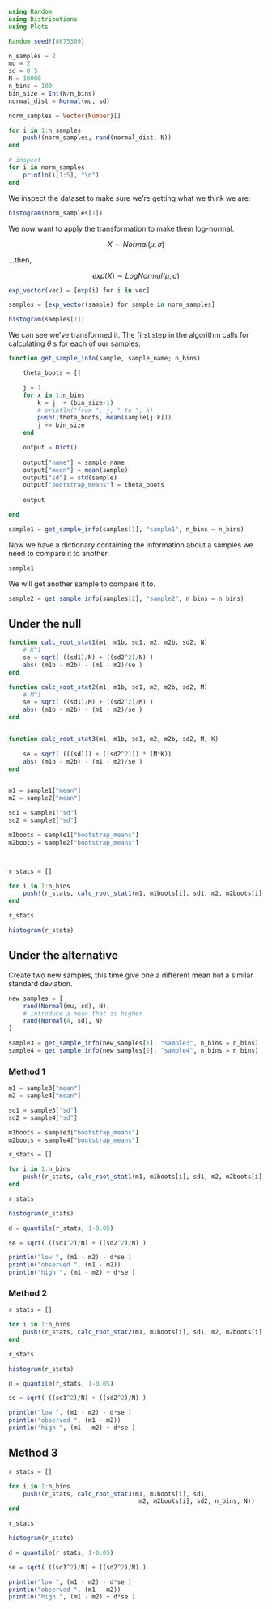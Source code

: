 
```julia

using Random
using Distributions
using Plots
```

```julia

Random.seed!(8675309)

n_samples = 2
mu = 2
sd = 0.5
N = 10000
n_bins = 100
bin_size = Int(N/n_bins)
normal_dist = Normal(mu, sd)
```


```julia

norm_samples = Vector{Number}[]

for i in 1:n_samples
    push!(norm_samples, rand(normal_dist, N))
end

# inspect
for i in norm_samples
    println(i[1:5], "\n")
end
```


We inspect the dataset to make sure we're getting what we think we are:

```julia
histogram(norm_samples[1])
```

We now want to apply the transformation to make them log-normal.

$$
X \sim Normal(\mu, \sigma)
$$

...then,

$$
exp(X) \sim LogNormal(\mu,\sigma)
$$


```julia

exp_vector(vec) = [exp(i) for i in vec]

samples = [exp_vector(sample) for sample in norm_samples]

histogram(samples[1])
```


We can see we've transformed it. The first step in the algorithm calls for calculating $\theta$ s for each of our samples:


```julia


function get_sample_info(sample, sample_name; n_bins)    

    theta_boots = []

    j = 1
    for x in 1:n_bins
        k = j  + (bin_size-1)
        # println("from ", j, " to ", k)
        push!(theta_boots, mean(sample[j:k]))
        j += bin_size
    end

    output = Dict()
    
    output["name"] = sample_name
    output["mean"] = mean(sample)
    output["sd"] = std(sample)
    output["bootstrap_means"] = theta_boots
    
    output

end

sample1 = get_sample_info(samples[1], "sample1", n_bins = n_bins)
```

Now we have a dictionary containing the information about a samples we need to compare it to another.

```julia
sample1
```

We will get another sample to compare it to.

```julia
sample2 = get_sample_info(samples[2], "sample2", n_bins = n_bins)
```

## Under the null

```julia

function calc_root_stat1(m1, m1b, sd1, m2, m2b, sd2, N)
    # K^1
    se = sqrt( ((sd1)/N) + ((sd2^2)/N) )
    abs( (m1b - m2b) - (m1 - m2)/se )
end

function calc_root_stat2(m1, m1b, sd1, m2, m2b, sd2, M)
    # M^1    
    se = sqrt( ((sd1)/M) + ((sd2^2)/M) )
    abs( (m1b - m2b) - (m1 - m2)/se )
end


function calc_root_stat3(m1, m1b, sd1, m2, m2b, sd2, M, K)
    
    se = sqrt( (((sd1)) + ((sd2^2))) * (M*K))
    abs( (m1b - m2b) - (m1 - m2)/se )
end


m1 = sample1["mean"]
m2 = sample2["mean"]

sd1 = sample1["sd"]
sd2 = sample2["sd"]

m1boots = sample1["bootstrap_means"]
m2boots = sample2["bootstrap_means"]



r_stats = []

for i in 1:n_bins
    push!(r_stats, calc_root_stat1(m1, m1boots[i], sd1, m2, m2boots[i], sd2, N))
end

r_stats

histogram(r_stats)
```

## Under the alternative

Create two new samples, this time give one a different mean but a similar standard deviation.

```julia
new_samples = [
    rand(Normal(mu, sd), N),
    # introduce a mean that is higher
    rand(Normal(4, sd), N)
]

sample3 = get_sample_info(new_samples[1], "sample3", n_bins = n_bins)
sample4 = get_sample_info(new_samples[2], "sample4", n_bins = n_bins)
```

### Method 1

```julia

m1 = sample3["mean"]
m2 = sample4["mean"]

sd1 = sample3["sd"]
sd2 = sample4["sd"]

m1boots = sample3["bootstrap_means"]
m2boots = sample4["bootstrap_means"]
```

```julia

r_stats = []

for i in 1:n_bins
    push!(r_stats, calc_root_stat1(m1, m1boots[i], sd1, m2, m2boots[i], sd2, N))
end

r_stats

histogram(r_stats)
```

```julia


d = quantile(r_stats, 1-0.05)

se = sqrt( ((sd1^2)/N) + ((sd2^2)/N) )

println("low ", (m1 - m2) - d*se )
println("observed ", (m1 - m2))
println("high ", (m1 - m2) + d*se )
```

### Method 2

```julia

r_stats = []

for i in 1:n_bins
    push!(r_stats, calc_root_stat2(m1, m1boots[i], sd1, m2, m2boots[i], sd2, n_bins))
end

r_stats

histogram(r_stats)
```

```julia

d = quantile(r_stats, 1-0.05)

se = sqrt( ((sd1^2)/N) + ((sd2^2)/N) )

println("low ", (m1 - m2) - d*se )
println("observed ", (m1 - m2))
println("high ", (m1 - m2) + d*se )
```



## Method 3

```julia

r_stats = []

for i in 1:n_bins
    push!(r_stats, calc_root_stat3(m1, m1boots[i], sd1,
                                    m2, m2boots[i], sd2, n_bins, N))
end

r_stats

histogram(r_stats)
```

```julia

d = quantile(r_stats, 1-0.05)

se = sqrt( ((sd1^2)/N) + ((sd2^2)/N) )

println("low ", (m1 - m2) - d*se )
println("observed ", (m1 - m2))
println("high ", (m1 - m2) + d*se )
```